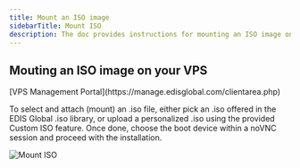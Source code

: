 ```yaml
---
title: Mount an ISO image
sidebarTitle: Mount ISO
description: The doc provides instructions for mounting an ISO image on an EDIS VPS through the VPS Management Portal.
---
```



## Mouting an ISO image on your VPS

<Steps>
  <Step title="Log in to your">
    [VPS Management Portal](https://manage.edisglobal.com/clientarea.php)
  </Step>

  <Step title="Locate your VPS in the Services tab" />

  <Step title="and then click &#x22;Mount ISO&#x22;..." />
</Steps>

To select and attach (mount) an .iso file, either pick an .iso offered in the EDIS Global .iso library, or upload a personalized .iso using the provided Custom ISO feature. Once done, choose the boot device within a noVNC session and proceed with the installation.

<CtaButton label="VNC, noVNC" link="./enable-vnc-server" />

<CtaButton label="Custom ISO" link="./bring-your-own-iso" />

![Mount ISO](/assets/vps-mount-iso.webp)